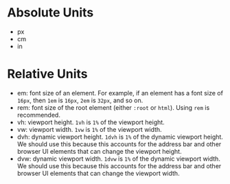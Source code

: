 # Absolute Units
- px
- cm
- in
# Relative Units
- em: font size of an element. For example, if an element has a font size of `16px`, then `1em` is `16px`, `2em` is `32px`, and so on.
- rem: font size of the root element (either `:root` or `html`). Using `rem` is recommended.
- vh: viewport height. `1vh` is `1%` of the viewport height.
- vw: viewport width. `1vw` is `1%` of the viewport width.
- dvh: dynamic viewport height. `1dvh` is `1%` of the dynamic viewport height. We should use this because this accounts for the address bar and other browser UI elements that can change the viewport height.
- dvw: dynamic viewport width. `1dvw` is `1%` of the dynamic viewport width. We should use this because this accounts for the address bar and other browser UI elements that can change the viewport width.